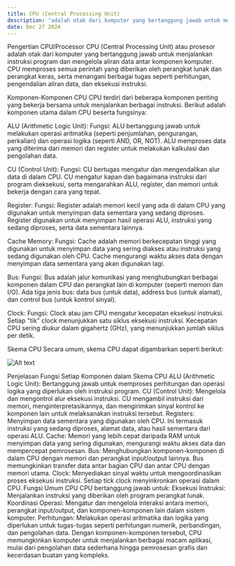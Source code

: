 ---
title: CPU (Central Processing Unit)
description: "adalah otak dari komputer yang bertanggung jawab untuk menjalankan instruksi program dan mengelola aliran data antar komponen komputer."
date: Dec 27 2024
---
Pengertian CPU/Processor
CPU (Central Processing Unit) atau prosesor adalah otak dari komputer yang bertanggung jawab untuk menjalankan instruksi program dan mengelola aliran data antar komponen komputer. CPU memproses semua perintah yang diberikan oleh perangkat lunak dan perangkat keras, serta menangani berbagai tugas seperti perhitungan, pengendalian aliran data, dan eksekusi instruksi.

Komponen-Komponen CPU
CPU terdiri dari beberapa komponen penting yang bekerja bersama untuk menjalankan berbagai instruksi. Berikut adalah komponen utama dalam CPU beserta fungsinya:

ALU (Arithmetic Logic Unit):
Fungsi: ALU bertanggung jawab untuk melakukan operasi aritmatika (seperti penjumlahan, pengurangan, perkalian) dan operasi logika (seperti AND, OR, NOT). ALU memproses data yang diterima dari memori dan register untuk melakukan kalkulasi dan pengolahan data.

CU (Control Unit):
Fungsi: CU bertugas mengatur dan mengendalikan alur data di dalam CPU. CU mengatur kapan dan bagaimana instruksi dari program dieksekusi, serta mengarahkan ALU, register, dan memori untuk bekerja dengan cara yang tepat.

Register:
Fungsi: Register adalah memori kecil yang ada di dalam CPU yang digunakan untuk menyimpan data sementara yang sedang diproses. Register digunakan untuk menyimpan hasil operasi ALU, instruksi yang sedang diproses, serta data sementara lainnya.

Cache Memory:
Fungsi: Cache adalah memori berkecepatan tinggi yang digunakan untuk menyimpan data yang sering diakses atau instruksi yang sedang digunakan oleh CPU. Cache mengurangi waktu akses data dengan menyimpan data sementara yang akan digunakan lagi.

Bus:
Fungsi: Bus adalah jalur komunikasi yang menghubungkan berbagai komponen dalam CPU dan perangkat lain di komputer (seperti memori dan I/O). Ada tiga jenis bus: data bus (untuk data), address bus (untuk alamat), dan control bus (untuk kontrol sinyal).

Clock:
Fungsi: Clock atau jam CPU mengatur kecepatan eksekusi instruksi. Setiap "tik" clock menunjukkan satu siklus eksekusi instruksi. Kecepatan CPU sering diukur dalam gigahertz (GHz), yang menunjukkan jumlah siklus per detik.

Skema CPU
Secara umum, skema CPU dapat digambarkan seperti berikut:
<div style={{ display: "flex", justifyContent: "center" }}>
  <img src="/images/scheme-cpu.png" alt="Alt text" style={{ width: "400px", height: "auto" }} />
</div>

Penjelasan Fungsi Setiap Komponen dalam Skema CPU
ALU (Arithmetic Logic Unit):
Bertanggung jawab untuk memproses perhitungan dan operasi logika yang diperlukan oleh instruksi program.
CU (Control Unit):
Mengelola dan mengontrol alur eksekusi instruksi. CU mengambil instruksi dari memori, menginterpretasikannya, dan mengirimkan sinyal kontrol ke komponen lain untuk melaksanakan instruksi tersebut.
Registers:
Menyimpan data sementara yang digunakan oleh CPU. Ini termasuk instruksi yang sedang diproses, alamat data, atau hasil sementara dari operasi ALU.
Cache:
Memori yang lebih cepat daripada RAM untuk menyimpan data yang sering digunakan, mengurangi waktu akses data dan mempercepat pemrosesan.
Bus:
Menghubungkan komponen-komponen di dalam CPU dengan memori dan perangkat input/output lainnya. Bus memungkinkan transfer data antar bagian CPU dan antar CPU dengan memori utama.
Clock:
Menyediakan sinyal waktu untuk mengoordinasikan proses eksekusi instruksi. Setiap tick clock menyinkronkan operasi dalam CPU.
Fungsi Umum CPU
CPU bertanggung jawab untuk:
Eksekusi Instruksi: Menjalankan instruksi yang diberikan oleh program perangkat lunak.
Koordinasi Operasi: Mengatur dan mengelola interaksi antara memori, perangkat input/output, dan komponen-komponen lain dalam sistem komputer.
Perhitungan: Melakukan operasi aritmatika dan logika yang diperlukan untuk tugas-tugas seperti perhitungan numerik, perbandingan, dan pengolahan data.
Dengan komponen-komponen tersebut, CPU memungkinkan komputer untuk menjalankan berbagai macam aplikasi, mulai dari pengolahan data sederhana hingga pemrosesan grafis dan kecerdasan buatan yang kompleks.